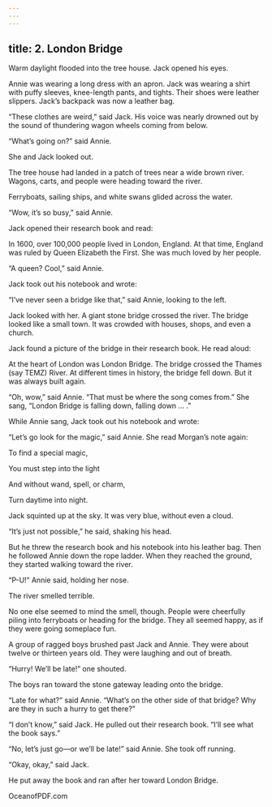 ```yaml
---
---
---
```

title: 2. London Bridge
---




Warm daylight flooded into the tree house. Jack opened his eyes.

Annie was wearing a long dress with an apron. Jack was wearing a shirt with puffy sleeves, knee-length pants, and tights. Their shoes were leather slippers. Jack’s backpack was now a leather bag.

“These clothes are weird,” said Jack. His voice was nearly drowned out by the sound of thundering wagon wheels coming from below.

“What’s going on?” said Annie.

She and Jack looked out.

The tree house had landed in a patch of trees near a wide brown river. Wagons, carts, and people were heading toward the river.



Ferryboats, sailing ships, and white swans glided across the water.

“Wow, it’s so busy,” said Annie.

Jack opened their research book and read:

In 1600, over 100,000 people lived in London, England. At that time, England was ruled by Queen Elizabeth the First. She was much loved by her people.



“A queen? Cool,” said Annie.



Jack took out his notebook and wrote:



“I’ve never seen a bridge like that,” said Annie, looking to the left.

Jack looked with her. A giant stone bridge crossed the river. The bridge looked like a small town. It was crowded with houses, shops, and even a church.

Jack found a picture of the bridge in their research book. He read aloud:

At the heart of London was London Bridge. The bridge crossed the Thames (say TEMZ) River. At different times in history, the bridge fell down. But it was always built again.



“Oh, wow,” said Annie. “That must be where the song comes from.” She sang, “London Bridge is falling down, falling down … .”

While Annie sang, Jack took out his notebook and wrote:



“Let’s go look for the magic,” said Annie. She read Morgan’s note again:

To find a special magic,

You must step into the light

And without wand, spell, or charm,

Turn daytime into night.



Jack squinted up at the sky. It was very blue, without even a cloud.

“It’s just not possible,” he said, shaking his head.

But he threw the research book and his notebook into his leather bag. Then he followed Annie down the rope ladder. When they reached the ground, they started walking toward the river.

“P-U!” Annie said, holding her nose.

The river smelled terrible.

No one else seemed to mind the smell, though. People were cheerfully piling into ferryboats or heading for the bridge. They all seemed happy, as if they were going someplace fun.

A group of ragged boys brushed past Jack and Annie. They were about twelve or thirteen years old. They were laughing and out of breath.

“Hurry! We’ll be late!” one shouted.

The boys ran toward the stone gateway leading onto the bridge.

“Late for what?” said Annie. “What’s on the other side of that bridge? Why are they in such a hurry to get there?”

“I don’t know,” said Jack. He pulled out their research book. “I’ll see what the book says.”

“No, let’s just go—or we’ll be late!” said Annie. She took off running.

“Okay, okay,” said Jack.

He put away the book and ran after her toward London Bridge.

OceanofPDF.com